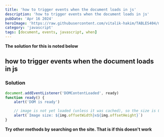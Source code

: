 ```yaml
---
title: 'how to trigger events when the document loads in js'
description: 'how to trigger events when the document loads in js'
pubDate: 'Apr 16 2024'
heroImage: 'https://raw.githubusercontent.com/vitalik-hakim/TABLES404/main/error_b/JavaScript.png'
category: 'javascript'
tags: [document, events, javascript, when]
---
```


**The solution for this is noted below**

## how to trigger events when the document loads in js

### Solution

```javascript
document.addEventListener('DOMContentLoaded', ready)
function ready() {
	alert('DOM is ready')

	// image is not yet loaded (unless it was cached), so the size is 0x0
	alert(`Image size: ${img.offsetWidth}x${img.offsetHeight}`)
}
```

**Try other methods by searching on the site. That is if this doesn't work**
